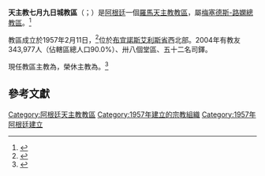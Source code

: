 {{Refimprove|time=2019-10-05T04:29:58+00:00}}
{{Infobox Roman Catholic diocese
|Roman Catholic Diocese of = 天主教七月九日城教區
|Latin name of diocese = Dioecesis Sancti Dominici Novem Iulii
|image =Diocesi di Nueve de Julio.jpg|caption =教區範圍
|location = [[阿根廷|阿根廷]]
|territory =[[布宜諾斯艾利斯省|布宜諾斯艾利斯省]]西北部
|population = 343,977
|rite = [[羅馬禮|羅馬禮]]
|patron =
|province = [[天主教梅塞德斯-路嫻總教區|梅塞德斯-路嫻]]
|established = 1957年
|cathedral =聖道明主教座堂
|co-cathedral =
|leadership = 主教
|website =
|pope = {{incumbent pope}}
|ordinary = {{link-en|阿列爾·埃德加爾多·托拉多-莫斯科尼|Ariel Edgardo Torrado Mosconi}}
|coadjutor bishop =
|auxiliary =
|emeritus = {{link-de|瑪爾定·德-埃利薩爾德|Martín de Elizalde}}
}}

'''天主教七月九日城教區'''（{{lang-la|Dioecesis Sancti Dominici Novem Iulii}}；{{lang-es|Diócesis de Nueve de Julio}}）是[[阿根廷|阿根廷]]一個[[羅馬天主教|羅馬天主教]][[教區|教區]]，屬[[天主教梅塞德斯-路嫻總教區|梅塞德斯-路嫻總教區]]。<ref>{{cite press release |title=Resignations and Appointments, 04.10.2019 |url=https://press.vatican.va/content/salastampa/en/bollettino/pubblico/2019/10/04/191004c.html |publisher=Holy See Press Office |accessdate=2019-10-04 |archiveurl=https://web.archive.org/web/20191004125229/https://press.vatican.va/content/salastampa/en/bollettino/pubblico/2019/10/04/191004c.html |archivedate=2019-10-04 |language=en |date=2019-10-04 |dead-url=no }}</ref>

教區成立於1957年2月11日，<ref>{{cite journal|journal=[[宗座公報|宗座公報]]|publisher=梵蒂岡出版社|date=1957年|volume=49|title=''Quandoquidem adoranda''|page=653|url=http://www.vatican.va/archive/aas/documents/AAS%2049%20%5B1957%5D%20-%20ocr.pdf|access-date=2013-04-07|archive-date=2010-03-27|archive-url=https://web.archive.org/web/20100327070714/http://www.vatican.va/archive/aas/documents/AAS%2049%20%5B1957%5D%20-%20ocr.pdf|dead-url=no}}</ref>位於[[布宜諾斯艾利斯省|布宜諾斯艾利斯省]]西北部。2004年有教友343,977人（佔轄區總人口90.0%）、卅八個堂區、五十二名司鐸。

現任教區主教為{{link-en|阿列爾·埃德加爾多·托拉多-莫斯科尼|Ariel Edgardo Torrado Mosconi}}，榮休主教為{{link-de|瑪爾定·德-埃利薩爾德|Martín de Elizalde}}。<ref>{{cite press release |title=Rinunce e nomine, 01.12.2015 |url=https://press.vatican.va/content/salastampa/it/bollettino/pubblico/2015/12/01/0949/02115.html |publisher=Sala Stampa della Santa Sede |accessdate=2019-10-05 |archiveurl=https://web.archive.org/web/20191005034325/https://press.vatican.va/content/salastampa/it/bollettino/pubblico/2015/12/01/0949/02115.html |archivedate=2019-10-05 |language=it |date=2015-12-01 |dead-url=no }}</ref>

==參考文獻==
{{reflist}}

{{阿根廷天主教教區}}
{{DEFAULTSORT:Nueve de Julio}}

[[Category:阿根廷天主教教區|Category:阿根廷天主教教區]]
[[Category:1957年建立的宗教組織|Category:1957年建立的宗教組織]]
[[Category:1957年阿根廷建立|Category:1957年阿根廷建立]]